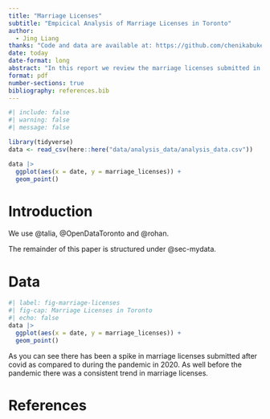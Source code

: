 ```yaml
---
title: "Marriage Licenses"
subtitle: "Empicical Analysis of Marriage Licenses in Toronto"
author: 
  - Jing Liang
thanks: "Code and data are available at: https://github.com/chenikabukes/MarriageLicenses"
date: today
date-format: long
abstract: "In this report we review the marriage licenses submitted in the year 2023 in Toronto civic regions. "
format: pdf
number-sections: true
bibliography: references.bib
---
```


```r
#| include: false
#| warning: false
#| message: false

library(tidyverse)
data <- read_csv(here::here("data/analysis_data/analysis_data.csv"))

data |>
  ggplot(aes(x = date, y = marriage_licenses)) + 
  geom_point()
```


# Introduction

We use @talia, @OpenDataToronto and @rohan.

The remainder of this paper is structured under @sec-mydata.



# Data {#sec-mydata}


```r
#| label: fig-marriage-licenses
#| fig-cap: Marriage Licenses in Toronto
#| echo: false
data |>
  ggplot(aes(x = date, y = marriage_licenses)) + 
  geom_point()

```

As you can see there has been a spike in marriage licenses submitted after covid as compared to during the pandemic in 2020. As well before the pandemic there was a consistent trend in marriage licenses. 


\newpage


# References


